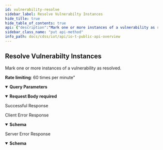 ```yaml
---
id: vulnerability-resolve
sidebar_label: Resolve Vulnerabilty Instances
hide_title: true
hide_table_of_contents: true
api: {"description":"Mark one or more instances of a vulnerability as resolved.\n\n**Rate limiting**: 60 times per minute\"\n","operationId":"vulnerability-resolve","security":[{"X-Key-Id":[],"X-Access-Key":[]}],"tags":["IoT Public API"],"parameters":[{"description":"The customer ID to which the API call is directed","in":"query","name":"customerid","required":true,"schema":{"type":"string"}}],"requestBody":{"required":true,"content":{"application/json":{"schema":{"type":"object","required":["ticketIdList","action","reason","full_name"],"properties":{"ticketIdList":{"type":"string","description":"A list of one or more ticket IDs for vulnerability instances being resolved. If you include the ticket IDs for multiple vulnerability instances, separate them by commas; for example: “ticketIdList”: [“vuln-1a4a72c2”, “vuln-1a4a72c3”, “vuln-1a4a72c4”] To retrieve a list of vulnerabilities and vulnerability instances, including their ticket IDs, use Get Vulnerabilities and refer to the zb_ticketid values."},"action":{"type":"string","description":"The action employed to resolve the vulnerability instance. The following value must be either **mitigate** or **ignore**."},"reason":{"type":"string","description":"The reason for resolving the vulnerability instance. The following value cannot contain any special characters."},"full_name":{"type":"string","description":"The name of the vulnerability; for example, CVE-2018-18568"}}},"examples":{"payloadExample":{"summary":"An example of payload of resolving a vulnerability instance","value":{"reason":"Threat was removed","full_name":"CVE-2018-18568","ticketIdList":["vuln-1a4a72c2"],"action":"mitigate"}}}}}},"responses":{"200":{"description":"Successful Response","content":{"application/json":{"examples":{"resolveSecurityAlertResponseExample":{"value":{"api":"/pub/v4.0/vulnerability/update","ver":"v4.0","updatedVulnerInstanceList":[{"newLevel":"Low"},{"newScore":18},{"newAnomalyMap":{"application":0.125,"payload":0.125,"internal":0.125,"external":0.125,"protocol":0.125}}]}}}}}},"4XX":{"description":"Client Error Response","content":{"application/json":{"schema":{"type":"object","properties":{"code":{"type":"string","description":"STATUS_CODE"},"msg":{"type":"string","description":"GENERAL_MESSAGE"}}},"examples":{"Bad Request":{"value":{"code":400,"msg":"Bad Request. This occurs when an HTTP request contains an invalid query string."}},"Forbidden access":{"value":{"code":403,"msg":"Forbidden access. Either the provided API key is invalid or it does not have the required RBAC permissions to run this API."}},"Too many requests":{"value":{"code":429,"msg":"Too many requests. The number of requests for device details for a single device exceeded the rate limit of 180 queries per minute per tenant."}}}}}},"5XX":{"description":"Server Error Response","content":{"application/json":{"schema":{"type":"object","properties":{"code":{"type":"string","description":"STATUS_CODE"},"msg":{"type":"string","description":"GENERAL_MESSAGE"}}},"examples":{"resolveSecurityAlertResponseExample":{"value":{"code":500,"msg":"Internal server error. A unified status for API communication type errors."}}}}}}},"method":"put","path":"/pub/v4.0/vulnerability/update","servers":[{"url":"https://{customer-name}.iot.paloaltonetworks.com"}],"securitySchemes":{"X-Key-Id":{"description":"Your API header requires X-Key-Id for authentication.","type":"apiKey","in":"header","name":"X-Key-Id"},"X-Access-Key":{"description":"Your API header requires X-Key-Key for authentication.","type":"apiKey","in":"header","name":"X-Access-Key"}},"jsonRequestBodyExample":{"ticketIdList":"string","action":"string","reason":"string","full_name":"string"},"info":{"description":"Please refer [IoT Public API Authentication](iot-public-api-headers) to know how to get API Key\n","title":"IoT Public API Overview","version":"v4.0","contact":{}},"postman":{"name":"Resolve Vulnerabilty Instances","description":{"content":"Mark one or more instances of a vulnerability as resolved.\n\n**Rate limiting**: 60 times per minute\"\n","type":"text/plain"},"url":{"path":["pub","v4.0","vulnerability","update"],"host":["{{baseUrl}}"],"query":[{"disabled":false,"description":{"content":"(Required) The customer ID to which the API call is directed","type":"text/plain"},"key":"customerid","value":""}],"variable":[]},"header":[{"key":"Content-Type","value":"application/json"},{"key":"Accept","value":"application/json"}],"method":"PUT","body":{"mode":"raw","raw":"\"\"","options":{"raw":{"language":"json"}}},"auth":{"type":"apikey","apikey":[{"type":"any","value":"X-Key-Id","key":"key"},{"type":"any","value":"<API Key>","key":"value"},{"type":"any","value":"header","key":"in"}]}}}
sidebar_class_name: "put api-method"
info_path: docs/cdss/iot/api/io-t-public-api-overview
---
```



## Resolve Vulnerabilty Instances



Mark one or more instances of a vulnerability as resolved.

**Rate limiting**: 60 times per minute&quot;


<details style={{"marginBottom":"1rem"}} data-collapsed={false} open={true}><summary style={{}}><strong>Query Parameters</strong></summary><div><ul><ParamsItem className={"paramsItem"} param={{"description":"The customer ID to which the API call is directed","in":"query","name":"customerid","required":true,"schema":{"type":"string"}}}></ParamsItem></ul></div></details><details style={{}} data-collapsed={false} open={true}><summary style={{"textAlign":"left"}}><strong>Request Body</strong><strong style={{"fontSize":"var(--ifm-code-font-size)","color":"var(--openapi-required)"}}> required</strong></summary><div style={{"textAlign":"left","marginLeft":"1rem"}}></div><ul style={{"marginLeft":"1rem"}}><SchemaItem collapsible={false} name={"ticketIdList"} required={true} schemaDescription={"A list of one or more ticket IDs for vulnerability instances being resolved. If you include the ticket IDs for multiple vulnerability instances, separate them by commas; for example: “ticketIdList”: [“vuln-1a4a72c2”, “vuln-1a4a72c3”, “vuln-1a4a72c4”] To retrieve a list of vulnerabilities and vulnerability instances, including their ticket IDs, use Get Vulnerabilities and refer to the zb_ticketid values."} schemaName={"string"} qualifierMessage={undefined}></SchemaItem><SchemaItem collapsible={false} name={"action"} required={true} schemaDescription={"The action employed to resolve the vulnerability instance. The following value must be either **mitigate** or **ignore**."} schemaName={"string"} qualifierMessage={undefined}></SchemaItem><SchemaItem collapsible={false} name={"reason"} required={true} schemaDescription={"The reason for resolving the vulnerability instance. The following value cannot contain any special characters."} schemaName={"string"} qualifierMessage={undefined}></SchemaItem><SchemaItem collapsible={false} name={"full_name"} required={true} schemaDescription={"The name of the vulnerability; for example, CVE-2018-18568"} schemaName={"string"} qualifierMessage={undefined}></SchemaItem></ul></details><div><ApiTabs><TabItem label={"200"} value={"200"}><div>

Successful Response

</div><div></div></TabItem><TabItem label={"4XX"} value={"4XX"}><div>

Client Error Response

</div><div><details style={{}} data-collapsed={false} open={true}><summary style={{"textAlign":"left"}}><strong>Schema</strong></summary><div style={{"textAlign":"left","marginLeft":"1rem"}}></div><ul style={{"marginLeft":"1rem"}}><SchemaItem collapsible={false} name={"code"} required={false} schemaDescription={"STATUS_CODE"} schemaName={"string"} qualifierMessage={undefined}></SchemaItem><SchemaItem collapsible={false} name={"msg"} required={false} schemaDescription={"GENERAL_MESSAGE"} schemaName={"string"} qualifierMessage={undefined}></SchemaItem></ul></details></div></TabItem><TabItem label={"5XX"} value={"5XX"}><div>

Server Error Response

</div><div><details style={{}} data-collapsed={false} open={true}><summary style={{"textAlign":"left"}}><strong>Schema</strong></summary><div style={{"textAlign":"left","marginLeft":"1rem"}}></div><ul style={{"marginLeft":"1rem"}}><SchemaItem collapsible={false} name={"code"} required={false} schemaDescription={"STATUS_CODE"} schemaName={"string"} qualifierMessage={undefined}></SchemaItem><SchemaItem collapsible={false} name={"msg"} required={false} schemaDescription={"GENERAL_MESSAGE"} schemaName={"string"} qualifierMessage={undefined}></SchemaItem></ul></details></div></TabItem></ApiTabs></div>
      